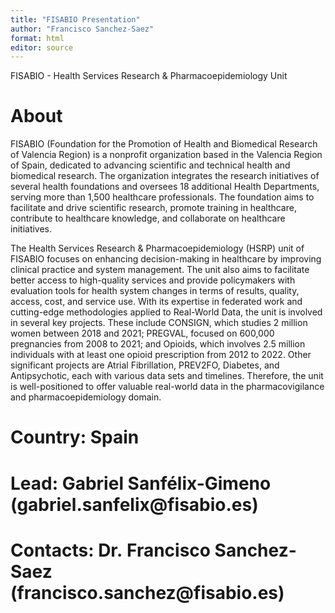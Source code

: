 ```yaml
---
title: "FISABIO Presentation"
author: "Francisco Sanchez-Saez"
format: html
editor: source
---
```


FISABIO - Health Services Research & Pharmacoepidemiology Unit

# About

FISABIO (Foundation for the Promotion of Health and Biomedical Research of Valencia Region) is a nonprofit organization based in the Valencia Region of Spain, dedicated to advancing scientific and technical health and biomedical research. The organization integrates the research initiatives of several health foundations and oversees 18 additional Health Departments, serving more than 1,500 healthcare professionals. The foundation aims to facilitate and drive scientific research, promote training in healthcare, contribute to healthcare knowledge, and collaborate on healthcare initiatives.

The Health Services Research & Pharmacoepidemiology (HSRP) unit of FISABIO focuses on enhancing decision-making in healthcare by improving clinical practice and system management. The unit also aims to facilitate better access to high-quality services and provide policymakers with evaluation tools for health system changes in terms of results, quality, access, cost, and service use. With its expertise in federated work and cutting-edge methodologies applied to Real-World Data, the unit is involved in several key projects. These include CONSIGN, which studies 2 million women between 2018 and 2021; PREGVAL, focused on 600,000 pregnancies from 2008 to 2021; and Opioids, which involves 2.5 million individuals with at least one opioid prescription from 2012 to 2022. Other significant projects are Atrial Fibrillation, PREV2FO, Diabetes, and Antipsychotic, each with various data sets and timelines. Therefore, the unit is well-positioned to offer valuable real-world data in the pharmacovigilance and pharmacoepidemiology domain.
 
# Country: Spain

# Lead: Gabriel Sanfélix-Gimeno (gabriel.sanfelix@fisabio.es)

# Contacts: Dr. Francisco Sanchez-Saez (francisco.sanchez@fisabio.es)